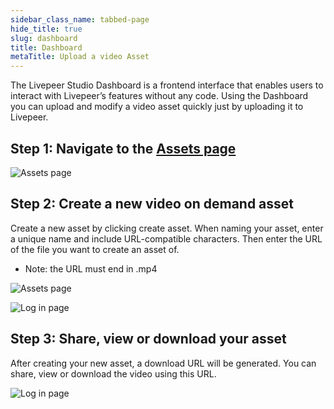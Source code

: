 ```yaml
---
sidebar_class_name: tabbed-page
hide_title: true
slug: dashboard
title: Dashboard
metaTitle: Upload a video Asset
---
```



<Tabs />

The Livepeer Studio Dashboard is a frontend interface that enables users to interact 
with Livepeer’s features without any code. Using the Dashboard you can upload and modify a 
video asset quickly just by uploading it to Livepeer.

## Step 1: Navigate to the [Assets page](https://livepeer.studio/dashboard/assets)

![Assets page](/../static/guides/Dashboard-2.png)

## Step 2: Create a new video on demand asset

Create a new asset by clicking create asset. When naming your asset, enter a
unique name and include URL-compatible characters. Then enter the URL of the
file you want to create an asset of.

- Note: the URL must end in .mp4

![Assets page](/../static/guides/Dashboard-3.png)

![Log in page](/../static/guides/Dashboard-4.png)

## Step 3: Share, view or download your asset

After creating your new asset, a download URL will be generated. You can share,
view or download the video using this URL.

![Log in page](/../static/guides/Dashboard-5.png)
